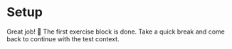 # Setup

<EpicVideo url="https://www.epicweb.dev/workshops/advanced-vitest-patterns/setup/01-99-outro" />

Great job! :tada: The first exercise block is done. Take a quick break and come back to continue with the test context.
